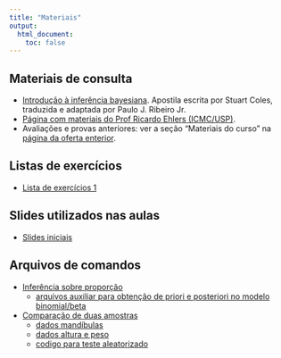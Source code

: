 ```yaml
---
title: "Materiais"
output:
  html_document:
    toc: false
---
```


## Materiais de consulta

- [Introdução à inferência
  bayesiana](http://www.leg.ufpr.br/~paulojus/CE227/InferenciaBayesiana.pdf).
  Apostila escrita por Stuart Coles, traduzida e adaptada por Paulo J.
  Ribeiro Jr.
- [Página com materiais do Prof Ricardo Ehlers (ICMC/USP)](http://www.icmc.usp.br/pessoas/ehlers/bayes/).
- Avaliações e provas anteriores: ver a seção "Materiais do curso" na
  [página da oferta
  enterior](http://www.leg.ufpr.br/doku.php/disciplinas:ce227-2018-01).

## Listas de exercícios

- [Lista de exercícios 1](exercicios/ex_intro.pdf)

## Slides utilizados nas aulas

- [Slides iniciais](oferta201902/CE227-Slides01.pdf)

## Arquivos de comandos 

- [Inferência sobre proporção](oferta201902/codigos/prop-paradigmas.R)
  - [arquivos auxiliar para obtenção de priori e posteriori no modelo binomial/beta](oferta201902/codigos/bayes-fun-01.R)
- [Comparação de duas amostras](oferta201902/codigos/duas-amostras-paradigmas.R)
  - [dados mandíbulas](oferta201902/dados/mandible.R)
  - [dados altura e peso](oferta201902/dados/alturapeso.csv)
  - [codigo para teste aleatorizado](oferta201902/codigos/mctest.R)

